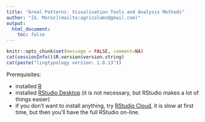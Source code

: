 ```yaml
---
title: "Areal Patterns: Visualisation Tools and Analysis Methods"
author: "[G. Moroz](mailto:agricolamz@gmail.com)"
output:
  html_document:
    toc: false
---
```


```r
knitr::opts_chunk$set(message = FALSE, comment=NA)
cat(sessionInfo()$R.version$version.string)
cat(paste("lingtypology version: 1.0.13"))
```

Prerequisites:

* installed [R](https://cran.r-project.org/)
* installed [RStudio Desktop](http://www.rstudio.com/download) (it is not necessary, but RStudio makes a lot of things easier)
* if you don't want to install anything, try [RStudio Cloud](https://rstudio.cloud/), it is slow at first time, but then you'll have the full RStudio on-line.